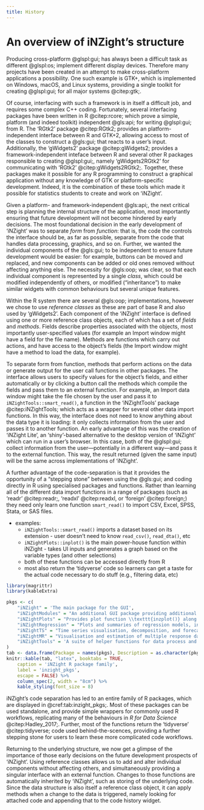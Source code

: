 ```yaml
---
title: History
---
```


# An overview of iNZight's structure

Producing cross-platform @glspl:gui; has always been a difficult task as different @glspl:os; implement different display devices. Therefore many projects have been created in an attempt to make cross-platform applications a possibility. One such example is GTK+, which is implemented on Windows, macOS, and Linux systems, providing a single toolkit for creating @glspl:gui; for all major systems @citep:gtk;.

Of course, interfacing with such a framework is in itself a difficult job, and requires some complex C++ coding. Fortunately, several interfacing packages have been written in R @citep:rcore; which prove a simple, platform (and indeed toolkit) independent @gls:api; for writing @glspl:gui; from R. The 'RGtk2' package @citep:RGtk2; provides an platform-independent interface between R and GTK+2, allowing access to most of the classes to construct a @gls:gui; that reacts to a user's input. Additionally, the 'gWidgets2' package @citep:gWidgets2; provides a framework-independent inteface between R and several other R packages responsible to creating @glspl:gui;, namely 'gWidgets2RGtk2' for communicating with 'RGtk2' @citep:gWidgets2RGtk2;. Together, these packages make it possible for any R programming to construct a graphical application without any knowledge of GTK or platform-specific development. Indeed, it is the combination of these tools which made it possible for statistics students to create and work on 'iNZight'.

Given a platform- and framework-independent @gls:api;, the next critical step is planning the internal structure of the application, most importantly ensuring that future development will not become hindered by early decisions. The most foundational decision in the early development of 'iNZight' was to separate *form* from *function*: that is, the code the controls the interface should be, as far as possible, separate from the code that handles data processing, graphics, and so on. Further, we wanted the individual components of the @gls:gui; to be independent to ensure future development would be easier: for example, buttons can be moved and replaced, and new components can be added or old ones removed without affecting anything else. The necessity for @gls:oop; was clear, so that each individual component is represented by a single *class*, which could be modified independently of others, or modified ("inheritance") to make similar widgets with common behaviours but several unique features.

Within the R system there are several @gls:oop; implementations, however we chose to use *reference classes* as these are part of base R and also used by 'gWidgets2'. Each component of the 'iNZight' interface is defined using one or more reference class objects, each of which has a set of *fields* and *methods*. Fields describe properties associated with the objects, most importantly user-specified values (for example an Import window might have a field for the file name). Methods are functions which carry out actions, and have access to the object's fields (the Import window might have a method to load the data, for example).

To separate form from function, methods that perform actions on the data or generate output for the user call functions in other packages. The interface allows users to specify values for the object's fields, and either automatically or by clicking a button call the methods which compile the fields and pass them to an external function. For example, an Import data window might take the file chosen by the user and pass it to `iNZightTools::smart_read()`, a function in the 'iNZightTools' package @citep:iNZightTools; which acts as a wrapper for several other data import functions. In this way, the interface does not need to know anything about the data type it is loading: it only collects information from the user and passes it to another function. An early advantage of this was the creation of 'iNZight Lite', an 'shiny'-based alternative to the desktop version of 'iNZight' which can run in a user's browser. In this case, both of the @glspl:gui; collect information from the user---potentially in a different way---and pass it to the external function. This way, the result returned (given the same input) will be the same across implementations of 'iNZight'.

A further advantage of the code-separation is that it provides the opportunity of a "stepping stone" between using the @gls:gui; and coding directly in R using specialised packages and functions. Rather than learning all of the different data import functions in a range of packages (such as 'readr' @citep:readr;, 'readxl' @citep:readxl, or 'foreign' @citep:foreign;) they need only learn one function `smart_read()` to import CSV, Excel, SPSS, Stata, or SAS files.

<!--
* \checkmark Many of the features come from design-flexibility
* \checkmark Separation of @gls:gui; and data processing
* \checkmark Relies mainly on 'gWidgets2' and 'gWidgets2RGtk2' @citep:gWidgets2,gWidgets2RGtk2; to interface with the user, and reference classes to structure the code base
* \checkmark internally, each component of the @gls:gui; is represented by a single class - this makes it easy to extend and modify iNZight
* \checkmark data/variable manipulation windows each are a single class, which connects to a helper function in another package (usually inside 'iNZightTools' @citep:iNZightTools;)
* \checkmark A key design feature is that the @gls:gui; asks the users for inputs, which are passed to a single function as arguments - this allows not only separation, but also for other @glspl:gui; (for example iNZight Lite) to connect to the same functions
* \checkmark Additionally, those simple wrapper functions can be accessed by beginners not yet ready for the more complex coding required to do the same things
-->

<!--
\begin{lstlisting}[language=R,caption=A simple reference class window to filter a level of a factor.,label={lst:rc_filter_example}]
# A simple window to filter a level of a categorical variable
filterWin <- setRefClass('filterWin',
    fields = list(
        GUI = "ANY",
        data = "data.frame",
        variable = "ANY",
        level = "ANY"
    ),
    methods = list(
        initialize = function(gui) {
            initFields(GUI = gui, data = gui$getActiveData())
            win <- gwindow('Filter Level')
            cont <- gvbox(container = win)
            variable <<- gcombobox(names(data), container = cont)
            level <<- gedit("", container = cont)
            okbtn <- gbutton("Filter")
            addHandlerClicked(okbtn, function(h, ...) filterData())
        },
        filterData = function() {
            var <- svalue(variable)
            level <- svalue(level)
            newdata <- iNZightTools::filterLevels(data, var, level)
            GUI$set_data(newdata)
            dispose(win)
        }
    )
)
\end{lstlisting}
-->

* examples:
    * `iNZightTools::smart_read()` imports a dataset based on its extension - user doesn't need to know `read_csv()`, `read_dta()`, etc
    * `iNZightPlots::inplot()` is the main power-house function within iNZight - takes UI inputs and generates a graph based on the variable types (and other selections)
    * both of these functions can be accessed directly from R
    * most also return the 'tidyverse' code so learners can get a taste for the actual code necessary to do stuff (e.g., filtering data, etc)

```r
library(magrittr)
library(kableExtra)

pkgs <- c(
    "iNZight" = 'The main package for the GUI',
    "iNZightModules" = "An additional GUI package providing additional modules for the main 'iNZight' program.",
    "iNZightPlots" = "Provides plot function \\texttt{inzplot()} along with \\texttt{inzsummary()} for descriptive statistics and \\texttt{inzinference()} for inference and hypothesis testing.",
    "iNZightRegression" = "Plots and summaries of regression models, including from \\texttt{lm}, \\texttt{glm}, and \\texttt{svyglm} objects.",
    "iNZightTS" = "Time series visualisation, decomposition, and forecasting.",
    "iNZightMR" = "Visualisation and estimation of multiple response data.",
    "iNZightTools" = 'A suite of helper functions for data process and variable manipulation.'
)
tab <- data.frame(Package = names(pkgs), Description = as.character(pkgs))
knitr::kable(tab, "latex", booktabs = TRUE,
    caption = 'iNZight R package family',
    label = 'inzight_pkgs',
    escape = FALSE) %>%
    column_spec(2, width = "8cm") %>%
    kable_styling(font_size = 8)
```

iNZight's code separation has led to an entire family of R packages, which are displayed in @cref:tab:inzight_pkgs;. Most of these packages can be used standalone, and provide simple wrappers for commonly used R workflows, replicating many of the behaviours in *R for Data Science* @citep:Hadley_2017;. Further, most of the functions return the 'tidyverse' @citep:tidyverse; code used behind-the-scences, providing a further stepping stone for users to learn these more complicated code workflows.


Returning to the underlying structure, we now get a glimpse of the importance of those early decisions on the future development prospects of 'iNZight'. Using reference classes allows us to add and alter individual components without affecting others, and simultaneously providing a singular interface with an external function. Changes to those functions are automatically inherited by 'iNZight', such as storing of the underlying code. Since the data structure is also itself a reference class object, it can apply methods when a change to the data is triggered, namely looking for attached code and appending that to the code history widget.
